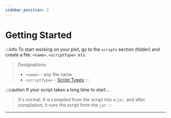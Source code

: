 ```yaml
---
sidebar_position: 3
---
```


# Getting Started

:::info
To start working on your plot, go to the `scripts` section (folder) and create a file: `<name>.<scriptType>.kts`.
> Designations:
> - `<name>` - any file name.
> - `<scriptType>` - [Script Types](./scripts-type)
:::

:::caution If your script takes a long time to start...
> It's normal. It is compiled from the script into a `jar`, and after compilation, it runs the script from the `jar`.
:::

---
